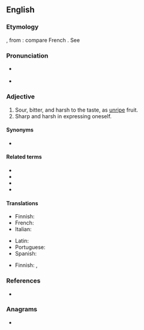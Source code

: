 ==English==

===Etymology===
{{der|en|la|acerbus}}, from {{der|en|la|ācer||sharp}}: compare French {{m|fr|acerbe}}. See {{m|en|acrid}}

===Pronunciation===
* {{a|RP}} {{IPA|/əˈsɜːb/|lang=en}}
* {{a|GA}} {{IPA|/əˈsɜɹb/|lang=en}}

===Adjective===
{{en-adj|er|more}}

# Sour, bitter, and harsh to the taste, as [[unripe]] fruit.
# Sharp and harsh in expressing oneself.

====Synonyms====
* {{l|en|acerbic}}

====Related terms====
* {{l|en|acerbate}}
* {{l|en|acerbically}}
* {{l|en|acerbity}}
* {{l|en|exacerbate}}

====Translations====
{{trans-top|bitter to the taste}}
* Finnish: {{t+|fi|kitkerä}}
* French: {{t+|fr|acerbe}}
* Italian: {{t+|it|acerbo}}
{{trans-mid}}
* Latin: {{t+|la|acerbus}}
* Portuguese: {{t+|pt|acerbo}}
* Spanish: {{t+|es|acerbo}}
{{trans-bottom}}

{{trans-top|sharp and harsh in expression}}
* Finnish: {{t+|fi|pureva}}, {{t+|fi|kitkerä}}
{{trans-mid}}
{{trans-bottom}}

===References===
* {{R:Webster 1913}}

===Anagrams===
* {{anagrams|en|a=abcer|Brace|brace|caber|cabre|cabré}}